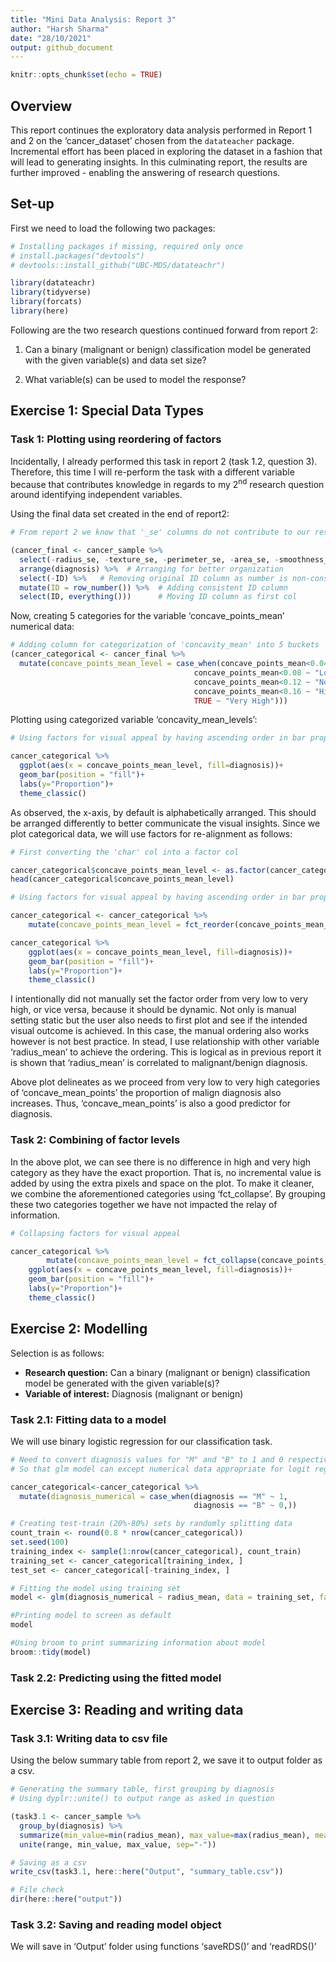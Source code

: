 ```yaml
---
title: "Mini Data Analysis: Report 3"
author: "Harsh Sharma"
date: "28/10/2021"
output: github_document
---
```


```r
knitr::opts_chunk$set(echo = TRUE)
```

## Overview
This report continues the exploratory data analysis performed in Report 1 and 2 on the 'cancer_dataset' chosen from the `datateacher` package. Incremental effort has been placed in exploring the dataset in a fashion that will lead to generating insights. In this culminating report, the results are further improved - enabling the answering of research questions.

## Set-up
First we need to load the following two packages:

```r
# Installing packages if missing, required only once
# install.packages("devtools")
# devtools::install_github("UBC-MDS/datateachr")

library(datateachr)
library(tidyverse)
library(forcats)
library(here)
```

Following are the two research questions continued forward from report 2:

1. Can a binary (malignant or benign) classification model be generated with the given variable(s) and data set size?

2. What variable(s) can be used to model the response?

## Exercise 1: Special Data Types

### Task 1: Plotting using reordering of factors
Incidentally, I already performed this task in report 2 (task 1.2, question 3). Therefore, this time I will re-perform the task with a different variable because that contributes knowledge in regards to my 2<sup>nd</sup> research question around identifying independent variables.

Using the final data set created in the end of report2:

```r
# From report 2 we know that '_se' columns do not contribute to our research questions and hence 10 columns will be dropped

(cancer_final <- cancer_sample %>%
  select(-radius_se, -texture_se, -perimeter_se, -area_se, -smoothness_se, -compactness_se, -concavity_se, -concave_points_se, -symmetry_se, -fractal_dimension_se) %>%
  arrange(diagnosis) %>%  # Arranging for better organization
  select(-ID) %>%   # Removing original ID column as number is non-consistent format
  mutate(ID = row_number()) %>%  # Adding consistent ID column
  select(ID, everything()))      # Moving ID column as first col
```

Now, creating 5 categories for the variable 'concave_points_mean' numerical data:
```r
# Adding column for categorization of 'concavity_mean' into 5 buckets
(cancer_categorical <- cancer_final %>%
  mutate(concave_points_mean_level = case_when(concave_points_mean<0.04 ~ "Very Low",
                                         concave_points_mean<0.08 ~ "Low",
                                         concave_points_mean<0.12 ~ "Normal",
                                         concave_points_mean<0.16 ~ "High",
                                         TRUE ~ "Very High")))
```


Plotting using categorized variable 'concavity_mean_levels':

```r
# Using factors for visual appeal by having ascending order in bar proportion

cancer_categorical %>%
  ggplot(aes(x = concave_points_mean_level, fill=diagnosis))+
  geom_bar(position = "fill")+
  labs(y="Proportion")+
  theme_classic()
```

As observed, the x-axis, by default is alphabetically arranged. This should be arranged differently to better communicate the visual insights. Since we plot categorical data, we will use factors for re-alignment as follows: 

```r
# First converting the 'char' col into a factor col

cancer_categorical$concave_points_mean_level <- as.factor(cancer_categorical$concave_points_mean_level)
head(cancer_categorical$concave_points_mean_level)
```

```r
# Using factors for visual appeal by having ascending order in bar proportion

cancer_categorical <- cancer_categorical %>%
    mutate(concave_points_mean_level = fct_reorder(concave_points_mean_level, radius_mean, mean))

cancer_categorical %>%
    ggplot(aes(x = concave_points_mean_level, fill=diagnosis))+
    geom_bar(position = "fill")+
    labs(y="Proportion")+
    theme_classic()
```

I intentionally did not manually set the factor order from very low to very high, or vice versa, because it should be dynamic. Not only is manual setting static but the user also needs to first plot and see if the intended visual outcome is achieved. In this case, the manual ordering also works however is not best practice. In stead, I use relationship with other variable 'radius_mean' to achieve the ordering. This is logical as in previous report it is shown that 'radius_mean' is correlated to malignant/benign diagnosis.

Above plot delineates as we proceed from very low to very high categories of 'concave_mean_points' the proportion of malign diagnosis also increases. Thus, 'concave_mean_points' is also a good predictor for diagnosis.

### Task 2: Combining of factor levels

In the above plot, we can see there is no difference in high and very high category as they have the exact proportion. That is, no incremental value is added by using the extra pixels and space on the plot. To make it cleaner, we combine the aforementioned categories using 'fct_collapse'. By grouping these two categories together we have not impacted the relay of information.

```r
# Collapsing factors for visual appeal

cancer_categorical %>%
        mutate(concave_points_mean_level = fct_collapse(concave_points_mean_level, "Above Normal" = c("High", "Very High"))) %>%
    ggplot(aes(x = concave_points_mean_level, fill=diagnosis))+
    geom_bar(position = "fill")+
    labs(y="Proportion")+
    theme_classic()
```

## Exercise 2: Modelling

Selection is as follows:

  - **Research question:** Can a binary (malignant or benign) classification model be generated with the given variable(s)?
  - **Variable of interest:** Diagnosis (malignant or benign)
  
### Task 2.1: Fitting data to a model
We will use binary logistic regression for our classification task.

```r
# Need to convert diagnosis values for "M" and "B" to 1 and 0 respectively
# So that glm model can except numerical data appropriate for logit regression

cancer_categorical<-cancer_categorical %>%
  mutate(diagnosis_numerical = case_when(diagnosis == "M" ~ 1,
                                         diagnosis == "B" ~ 0,))

# Creating test-train (20%-80%) sets by randomly splitting data
count_train <- round(0.8 * nrow(cancer_categorical)) 
set.seed(100)
training_index <- sample(1:nrow(cancer_categorical), count_train)
training_set <- cancer_categorical[training_index, ]
test_set <- cancer_categorical[-training_index, ]

# Fitting the model using training set
model <- glm(diagnosis_numerical ~ radius_mean, data = training_set, family = "binomial")

#Printing model to screen as default
model

#Using broom to print summarizing information about model
broom::tidy(model)
```

### Task 2.2: Predicting using the fitted model


## Exercise 3: Reading and writing data

### Task 3.1: Writing data to csv file
Using the below summary table from report 2, we save it to output folder as a csv.

```r
# Generating the summary table, first grouping by diagnosis
# Using dyplr::unite() to output range as asked in question

(task3.1 <- cancer_sample %>%
  group_by(diagnosis) %>%
  summarize(min_value=min(radius_mean), max_value=max(radius_mean), mean=mean(radius_mean,na.rm=TRUE),median=median(radius_mean), sd=sd(radius_mean)) %>%
  unite(range, min_value, max_value, sep="-"))
```

```r
# Saving as a csv
write_csv(task3.1, here::here("Output", "summary_table.csv"))

# File check
dir(here::here("output"))
```

### Task 3.2: Saving and reading model object

We will save in 'Output' folder using functions 'saveRDS()' and 'readRDS()'
